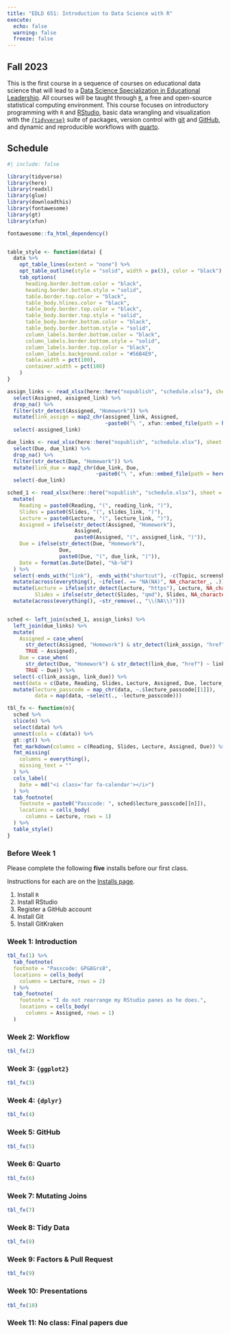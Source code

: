 ```yaml
---
title: "EDLD 651: Introduction to Data Science with R"
execute: 
  echo: false
  warning: false
  freeze: false
---
```


## Fall 2023

This is the first course in a sequence of courses on educational data science that will lead to a [Data Science Specialization in Educational Leadership](https://education.uoregon.edu/data-science-specialization-educational-leadership). All courses will be taught through [`R`](https://cran.r-project.org/), a free and open-source statistical computing environment. This course focuses on introductory programming with `R` and [RStudio](https://posit.co/products/open-source/rstudio/), basic data wrangling and visualization with the [`{tidyverse}`](https://www.tidyverse.org/) suite of packages, version control with [git](https://git-scm.com/) and [GitHub](https://github.com/), and dynamic and reproducible workflows with [quarto](https://quarto.org/).

## Schedule

```r
#| include: false

library(tidyverse)
library(here)
library(readxl)
library(glue)
library(downloadthis)
library(fontawesome)
library(gt)
library(xfun)

fontawesome::fa_html_dependency()


table_style <- function(data) {
  data %>%
    opt_table_lines(extent = "none") %>%
    opt_table_outline(style = "solid", width = px(3), color = "black") %>% 
    tab_options(
      heading.border.bottom.color = "black",
      heading.border.bottom.style = "solid",
      table.border.top.color = "black",
      table_body.hlines.color = "black",
      table_body.border.top.color = "black",
      table_body.border.top.style = "solid",
      table_body.border.bottom.color = "black",
      table_body.border.bottom.style = "solid",
      column_labels.border.bottom.color = "black",
      column_labels.border.bottom.style = "solid",
      column_labels.border.top.color = "black",
      column_labels.background.color = "#56B4E9",
      table.width = pct(100),
      container.width = pct(100)
    )
}

assign_links <- read_xlsx(here::here("nopublish", "schedule.xlsx"), sheet = "schedule") %>%
  select(Assigned, assigned_link) %>%
  drop_na() %>% 
  filter(str_detect(Assigned, "Homework")) %>%
  mutate(link_assign = map2_chr(assigned_link, Assigned, 
                                ~paste0("\ ", xfun::embed_file(path = here("homeworks", .x), text = .y)))) %>%
  select(-assigned_link) 

due_links <- read_xlsx(here::here("nopublish", "schedule.xlsx"), sheet = "schedule") %>%
  select(Due, due_link) %>%
  drop_na() %>% 
  filter(str_detect(Due, "Homework")) %>%
  mutate(link_due = map2_chr(due_link, Due, 
                             ~paste0("\ ", xfun::embed_file(path = here("homeworks", .x), text = .y)))) %>%
  select(-due_link) 

sched_1 <- read_xlsx(here::here("nopublish", "schedule.xlsx"), sheet = "schedule") %>% 
  mutate(
    Reading = paste0(Reading, "(", reading_link, ")"),
    Slides = paste0(Slides, "(", slides_link, ")"),
    Lecture = paste0(Lecture, "(", lecture_link, ")"),
    Assigned = ifelse(str_detect(Assigned, "Homework"), 
                      Assigned,
                      paste0(Assigned, "(", assigned_link, ")")),
    Due = ifelse(str_detect(Due, "Homework"), 
                 Due,
                 paste0(Due, "(", due_link, ")")),
    Date = format(as.Date(Date), "%b-%d")
  ) %>% 
  select(-ends_with("link"), -ends_with("shortcut"), -c(Topic, screenshot)) %>% 
  mutate(across(everything(), ~ifelse(. == "NA(NA)", NA_character_, .))) %>% 
  mutate(Lecture = ifelse(str_detect(Lecture, "https"), Lecture, NA_character_),
         Slides = ifelse(str_detect(Slides, "qmd"), Slides, NA_character_)) %>% 
  mutate(across(everything(), ~str_remove(., "\\(NA\\)")))  


sched <- left_join(sched_1, assign_links) %>%
  left_join(due_links) %>% 
  mutate(
    Assigned = case_when(
      str_detect(Assigned, "Homework") & str_detect(link_assign, "href") ~ link_assign, 
      TRUE ~ Assigned),
    Due = case_when(
      str_detect(Due, "Homework") & str_detect(link_due, "href") ~ link_due, 
      TRUE ~ Due)) %>%
  select(-c(link_assign, link_due)) %>% 
  nest(data = c(Date, Reading, Slides, Lecture, Assigned, Due, lecture_passcode)) %>% 
  mutate(lecture_passcode = map_chr(data, ~.$lecture_passcode[[1]]),
         data = map(data, ~select(., -lecture_passcode)))

tbl_fx <- function(n){
  sched %>% 
  slice(n) %>% 
  select(data) %>% 
  unnest(cols = c(data)) %>% 
  gt::gt() %>% 
  fmt_markdown(columns = c(Reading, Slides, Lecture, Assigned, Due)) %>% 
  fmt_missing(
    columns = everything(),
    missing_text = ""
  ) %>% 
  cols_label(
    Date = md("<i class='far fa-calendar'></i>")
  ) %>% 
  tab_footnote(
    footnote = paste0("Passcode: ", sched$lecture_passcode[[n]]),
    locations = cells_body(
      columns = Lecture, rows = 1)
  ) %>% 
  table_style()
}
```

### Before Week 1

Please complete the following **five** installs before our first class.

Instructions for each are on the [Installs page](installs.qmd).

(1) Install `R`
(2) Install RStudio
(3) Register a GitHub account
(4) Install Git
(5) Install GitKraken

### Week 1: Introduction

```r

tbl_fx(1) %>% 
  tab_footnote(
  footnote = "Passcode: GP&8Grs8",
  locations = cells_body(
    columns = Lecture, rows = 2)
  ) %>% 
  tab_footnote(
    footnote = "I do not rearrange my RStudio panes as he does.",
    locations = cells_body(
      columns = Assigned, rows = 1)
  ) 
```

### Week 2: Workflow

```r

tbl_fx(2)
```

### Week 3: `{ggplot2}`

```r
tbl_fx(3)
```

### Week 4: `{dplyr}`

```r
tbl_fx(4)
```

### Week 5: GitHub

```r
tbl_fx(5)
```

### Week 6: Quarto

```r
tbl_fx(6)
```

### Week 7: Mutating Joins

```r
tbl_fx(7)
```

### Week 8: Tidy Data

```r
tbl_fx(8)
```

### Week 9: Factors & Pull Request

```r
tbl_fx(9)
```

### Week 10: Presentations

```r
tbl_fx(10)
```

### Week 11: No class: Final papers due
